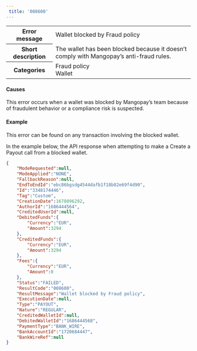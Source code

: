 ```yaml
---  
 title: '008600'  
---  
```

  
<table>
    <tbody>
        <tr>
            <th class="header"><strong>Error message</strong></th>
            <td class="table-content">Wallet blocked by Fraud policy</td>
        </tr>
        <tr>
            <th class="header"><strong>Short description</strong></th>
            <td class="table-content">The wallet has been blocked because it doesn’t comply with Mangopay’s anti-fraud rules.</td>
        </tr>
        <tr>
            <th class="header"><strong>Categories</strong></th>
            <td class="table-content">  
<div class="label">Fraud policy</div>  
<div class="label">Wallet</div>
</td>
        </tr>
    </tbody>
</table>  

#### Causes  

This error occurs when a wallet was blocked by Mangopay’s team because of fraudulent behavior or a compliance risk is suspected.  

#### Example  

This error can be found on any transaction involving the blocked wallet.  

In the example below, the API response when attempting to make a Create a Payout call from a blocked wallet.  
```json API Response
{
    "ModeRequested":null,
    "ModeApplied":"NONE",
    "FallbackReason":null,
    "EndToEndId":"ebc86bgsdg4544dafb1f18b82e69f4d90",
    "Id":"3348174446",
    "Tag":"Custom",
    "CreationDate":1678096292,
    "AuthorId":"1686444564",
    "CreditedUserId":null,
    "DebitedFunds":{
        "Currency":"EUR",
        "Amount":3294
    },
    "CreditedFunds":{
        "Currency":"EUR",
        "Amount":3294
    },
    "Fees":{
        "Currency":"EUR",
        "Amount":0
    },
    "Status":"FAILED",
    "ResultCode":"008600",
    "ResultMessage":"Wallet blocked by Fraud policy",
    "ExecutionDate":null,
    "Type":"PAYOUT",
    "Nature":"REGULAR",
    "CreditedWalletId":null,
    "DebitedWalletId":"1686444568",
    "PaymentType":"BANK_WIRE",
    "BankAccountId":"1720684447",
    "BankWireRef":null
}
```